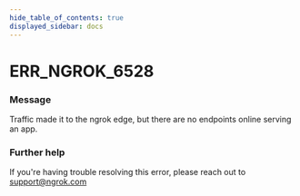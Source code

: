 ```yaml
---
hide_table_of_contents: true
displayed_sidebar: docs
---
```



# ERR_NGROK_6528

### Message

Traffic made it to the ngrok edge, but there are no endpoints online serving an app.

<ErrorDetails error="err_ngrok_6528" />

### Further help

If you're having trouble resolving this error, please reach out to [support@ngrok.com](mailto:support@ngrok.com?subject=Help%20with%20ERR_NGROK_6528)
